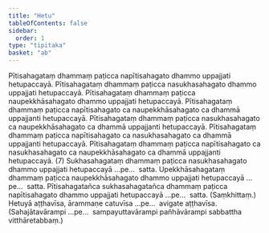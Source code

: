 ```yaml
---
title: "Hetu"
tableOfContents: false
sidebar:
  order: 1
type: "tipitaka"
basket: "ab"
---
```



<DynamicBreadcrumb />

<Division number="35">

<Paragraph number="78">
Pītisahagataṃ dhammaṃ paṭicca napītisahagato dhammo uppajjati hetupaccayā. Pītisahagataṃ dhammaṃ paṭicca nasukhasahagato dhammo uppajjati hetupaccayā. Pītisahagataṃ dhammaṃ paṭicca naupekkhāsahagato dhammo uppajjati hetupaccayā. Pītisahagataṃ dhammaṃ paṭicca napītisahagato ca naupekkhāsahagato ca dhammā uppajjanti hetupaccayā. Pītisahagataṃ dhammaṃ paṭicca nasukhasahagato ca naupekkhāsahagato ca dhammā uppajjanti hetupaccayā. Pītisahagataṃ dhammaṃ paṭicca napītisahagato ca nasukhasahagato ca dhammā uppajjanti hetupaccayā. Pītisahagataṃ dhammaṃ paṭicca napītisahagato ca nasukhasahagato ca naupekkhāsahagato ca dhammā uppajjanti hetupaccayā. (7)
</Paragraph>

<Paragraph number="79">
Sukhasahagataṃ dhammaṃ paṭicca nasukhasahagato dhammo uppajjati hetupaccayā …pe…  satta.
</Paragraph>

<Paragraph number="80">
Upekkhāsahagataṃ dhammaṃ paṭicca naupekkhāsahagato dhammo uppajjati hetupaccayā …pe…  satta.
</Paragraph>

<Paragraph number="81">
Pītisahagatañca sukhasahagatañca dhammaṃ paṭicca napītisahagato dhammo uppajjati hetupaccayā …pe…  satta. (Saṃkhittaṃ.)
</Paragraph>

<Paragraph number="82">
Hetuyā aṭṭhavīsa, ārammaṇe catuvīsa …pe…  avigate aṭṭhavīsa.
</Paragraph>

<Paragraph number="83">
(Sahajātavārampi …pe…  sampayuttavārampi pañhāvārampi sabbattha vitthāretabbaṃ.)
</Paragraph>
</Division>